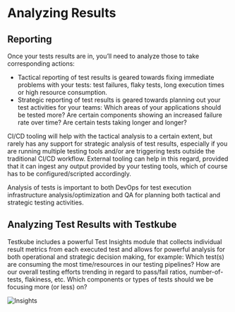 # Analyzing Results

## Reporting 

Once your tests results are in, you’ll need to analyze those to take corresponding actions:
- Tactical reporting of test results is geared towards fixing immediate problems with your tests: test failures, flaky tests, long execution times or high resource consumption.
- Strategic reporting of test results is geared towards planning out your test activities for your teams: Which areas of your applications should be tested more? Are certain components showing an increased failure rate over time? Are certain tests taking longer and longer? 

CI/CD tooling will help with the tactical analysis to a certain extent, but rarely has any support for strategic analysis of test results, especially if you are running multiple testing tools and/or are triggering tests outside the traditional CI/CD workflow. External tooling can help in this regard, provided that it can ingest any output provided by your testing tools, which of course has to be configured/scripted accordingly.

Analysis of tests is important to both DevOps for test execution infrastructure analysis/optimization and QA for planning both tactical and strategic testing activities.

## Analyzing Test Results with Testkube

Testkube includes a powerful Test Insights module that collects individual result metrics from each executed test and allows for powerful analysis for both operational and strategic decision making, for example:
Which test(s) are consuming the most time/resources in our testing pipelines?
How are our overall testing efforts trending in regard to pass/fail ratios, number-of-tests, flakiness, etc.
Which components or types of tests should we be focusing more (or less) on? 

![Insights](../img/concepts-insights.png)